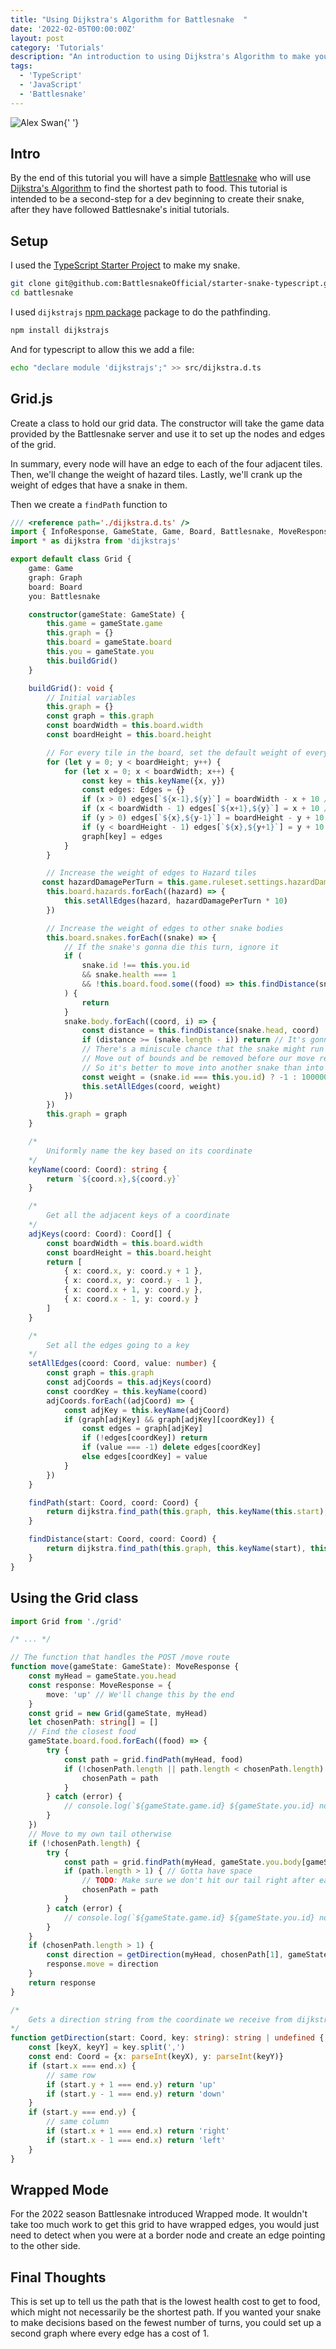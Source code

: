 ```yaml
---
title: "Using Dijkstra's Algorithm for Battlesnake  "
date: '2022-02-05T00:00:00Z'
layout: post
category: 'Tutorials'
description: "An introduction to using Dijkstra's Algorithm to make your Battlesnake smarter"
tags:
  - 'TypeScript'
  - 'JavaScript'
  - 'Battlesnake'
---
```


<Image
  className="header"
  src="/images/snake-dijkstra.png"
  height={250}
  width={250}
  alt="Alex Swan"
/>{' '}

## Intro

By the end of this tutorial you will have a simple [Battlesnake](https://play.battlesnake.com/) who will use [Dijkstra's Algorithm](https://en.wikipedia.org/wiki/Dijkstra%27s_algorithm) to find the shortest path to food. This tutorial is intended to be a second-step for a dev beginning to create their snake, after they have followed Battlesnake's initial tutorials.

## Setup

I used the [TypeScript Starter Project](https://github.com/BattlesnakeOfficial/starter-snake-typescript) to make my snake.

```bash
git clone git@github.com:BattlesnakeOfficial/starter-snake-typescript.git battlesnake
cd battlesnake
```

I used `dijkstrajs` [npm package](https://www.npmjs.com/package/dijkstrajs) package to do the pathfinding.

```bash
npm install dijkstrajs
```

And for typescript to allow this we add a file:

```bash
echo "declare module 'dijkstrajs';" >> src/dijkstra.d.ts
```

## Grid.js

Create a class to hold our grid data. The constructor will take the game data provided by the Battlesnake server and use it to set up the nodes and edges of the grid.

In summary, every node will have an edge to each of the four adjacent tiles. Then, we'll change the weight of hazard tiles. Lastly, we'll crank up the weight of edges that have a snake in them.

Then we create a `findPath` function to

```ts:grid.ts
/// <reference path='./dijkstra.d.ts' />
import { InfoResponse, GameState, Game, Board, Battlesnake, MoveResponse, Coord, Graph, Edges } from "./types"
import * as dijkstra from 'dijkstrajs'

export default class Grid {
    game: Game
    graph: Graph
    board: Board
    you: Battlesnake

    constructor(gameState: GameState) {
        this.game = gameState.game
        this.graph = {}
        this.board = gameState.board
        this.you = gameState.you
        this.buildGrid()
    }

    buildGrid(): void {
        // Initial variables
        this.graph = {}
        const graph = this.graph
        const boardWidth = this.board.width
        const boardHeight = this.board.height

        // For every tile in the board, set the default weight of every edge
        for (let y = 0; y < boardHeight; y++) {
            for (let x = 0; x < boardWidth; x++) {
                const key = this.keyName({x, y})
                const edges: Edges = {}
                if (x > 0) edges[`${x-1},${y}`] = boardWidth - x + 10 // to the left
                if (x < boardWidth - 1) edges[`${x+1},${y}`] = x + 10 // to the right
                if (y > 0) edges[`${x},${y-1}`] = boardHeight - y + 10
                if (y < boardHeight - 1) edges[`${x},${y+1}`] = y + 10
                graph[key] = edges
            }
        }

        // Increase the weight of edges to Hazard tiles
       const hazardDamagePerTurn = this.game.ruleset.settings.hazardDamagePerTurn
        this.board.hazards.forEach((hazard) => {
            this.setAllEdges(hazard, hazardDamagePerTurn * 10)
        })

        // Increase the weight of edges to other snake bodies
        this.board.snakes.forEach((snake) => {
            // If the snake's gonna die this turn, ignore it
            if (
                snake.id !== this.you.id
                && snake.health === 1
                && !this.board.food.some((food) => this.findDistance(snake.head, food) === 1)
            ) {
                return
            }
            snake.body.forEach((coord, i) => {
                const distance = this.findDistance(snake.head, coord)
                if (distance >= (snake.length - i)) return // It's gonna be gone then
                // There's a miniscule chance that the snake might run out of health or
                // Move out of bounds and be removed before our move resolves
                // So it's better to move into another snake than into a wall.
                const weight = (snake.id === this.you.id) ? -1 : 1000000 + snake.health
                this.setAllEdges(coord, weight)
            })
        })
        this.graph = graph
    }

    /*
        Uniformly name the key based on its coordinate
    */
    keyName(coord: Coord): string {
        return `${coord.x},${coord.y}`
    }

    /*
        Get all the adjacent keys of a coordinate
    */
    adjKeys(coord: Coord): Coord[] {
        const boardWidth = this.board.width
        const boardHeight = this.board.height
        return [
            { x: coord.x, y: coord.y + 1 },
            { x: coord.x, y: coord.y - 1 },
            { x: coord.x + 1, y: coord.y },
            { x: coord.x - 1, y: coord.y }
        ]
    }

    /*
        Set all the edges going to a key
    */
    setAllEdges(coord: Coord, value: number) {
        const graph = this.graph
        const adjCoords = this.adjKeys(coord)
        const coordKey = this.keyName(coord)
        adjCoords.forEach((adjCoord) => {
            const adjKey = this.keyName(adjCoord)
            if (graph[adjKey] && graph[adjKey][coordKey]) {
                const edges = graph[adjKey]
                if (!edges[coordKey]) return
                if (value === -1) delete edges[coordKey]
                else edges[coordKey] = value
            }
        })
    }

    findPath(start: Coord, coord: Coord) {
        return dijkstra.find_path(this.graph, this.keyName(this.start), this.keyName(coord))
    }

    findDistance(start: Coord, coord: Coord) {
        return dijkstra.find_path(this.graph, this.keyName(start), this.keyName(coord)).length - 1
    }
}


```

## Using the Grid class

```typescript:logic.ts
import Grid from './grid'

/* ... */

// The function that handles the POST /move route
function move(gameState: GameState): MoveResponse {
    const myHead = gameState.you.head
    const response: MoveResponse = {
        move: 'up' // We'll change this by the end
    }
    const grid = new Grid(gameState, myHead)
    let chosenPath: string[] = []
    // Find the closest food
    gameState.board.food.forEach((food) => {
        try {
            const path = grid.findPath(myHead, food)
            if (!chosenPath.length || path.length < chosenPath.length) {
                chosenPath = path
            }
        } catch (error) {
            // console.log(`${gameState.game.id} ${gameState.you.id} no path to food`)
        }
    })
    // Move to my own tail otherwise
    if (!chosenPath.length) {
        try {
            const path = grid.findPath(myHead, gameState.you.body[gameState.you.length-1])
            if (path.length > 1) { // Gotta have space
                // TODO: Make sure we don't hit our tail right after eating
                chosenPath = path
            }
        } catch (error) {
            // console.log(`${gameState.game.id} ${gameState.you.id} no path to my tail`)
        }
    }
    if (chosenPath.length > 1) {
        const direction = getDirection(myHead, chosenPath[1], gameState)
        response.move = direction
    }
    return response
}

/*
    Gets a direction string from the coordinate we receive from dijkstra's function
*/
function getDirection(start: Coord, key: string): string | undefined {
    const [keyX, keyY] = key.split(',')
    const end: Coord = {x: parseInt(keyX), y: parseInt(keyY)}
    if (start.x === end.x) {
        // same row
        if (start.y + 1 === end.y) return 'up'
        if (start.y - 1 === end.y) return 'down'
    }
    if (start.y === end.y) {
        // same column
        if (start.x + 1 === end.x) return 'right'
        if (start.x - 1 === end.x) return 'left'
    }
}

```

## Wrapped Mode

For the 2022 season Battlesnake introduced Wrapped mode. It wouldn't take too much work to get this grid to have wrapped edges, you would just need to detect when you were at a border node and create an edge pointing to the other side.

## Final Thoughts

This is set up to tell us the path that is the lowest health cost to get to food, which might not necessarily be the shortest path. If you wanted your snake to make decisions based on the fewest number of turns, you could set up a second graph where every edge has a cost of 1.
